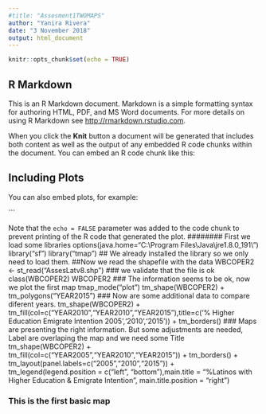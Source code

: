 ```yaml
---
#title: "Assesment1TWOMAPS"
author: "Yanira Rivera"
date: "3 November 2018"
output: html_document
---
```


```r
knitr::opts_chunk$set(echo = TRUE)
```

## R Markdown

This is an R Markdown document. Markdown is a simple formatting syntax for authoring HTML, PDF, and MS Word documents. For more details on using R Markdown see <http://rmarkdown.rstudio.com>.

When you click the **Knit** button a document will be generated that includes both content as well as the output of any embedded R code chunks within the document. You can embed an R code chunk like this:



## Including Plots

You can also embed plots, for example:


```

Note that the `echo = FALSE` parameter was added to the code chunk to prevent printing of the R code that generated the plot.
######## First we load some libraries
options(java.home="C:\\Program Files\\Java\\jre1.8.0_191\\")
library("sf")
library("tmap")
## We already installed the library so we only need to load them.
##Now we read the shapefile with the data
WBCOPER2 <- st_read("AssesLatv8.shp")
### we validate that the file is ok
class(WBCOPER2)
WBCOPER2
### The information seems to be ok, now we plot the first map
tmap_mode("plot")
tm_shape(WBCOPER2) + tm_polygons("YEAR2015")
### Now are some additional data to compare diferent years.
tm_shape(WBCOPER2) + tm_fill(col=c("YEAR2010","YEAR2010","YEAR2015"),title=c('% Higher Education Emigrate Intention 2005','2010','2015')) + 
  tm_borders()
### Maps are presenting the right information. But some adjustments are needed, Label are overlaping the map and we need some Title
tm_shape(WBCOPER2) + tm_fill(col=c("YEAR2005","YEAR2010","YEAR2015")) +
  tm_borders() + tm_layout(panel.labels=c("2005","2010","2015")) +
  tm_legend(legend.position = c("left", "bottom"),main.title = "%Latinos with Higher Education & Emigrate Intention", main.title.position = "right")

### This is the first basic map